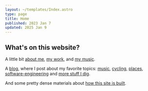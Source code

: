 ```yaml
---
layout: ~/templates/Index.astro
type: page
title: Home
published: 2023 Jan 7
updated: 2025 Jan 9
---
```


<Abstract show>

## What's on this website?

A little bit [about me](/about), [my work](/about/work), and [my music](/about/music).

A [blog](/posts), where I post about my favorite topics: [music](/tags/music), [cycling](/tags/cycling), [places](/tags/place), [software-engineering](/tags/software-engineering) and [more stuff I dig](/tags/personal).

And some pretty dense materials about [how this site is built](/meta).

</Abstract>
